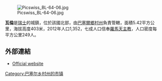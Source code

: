 [[Image:Picswiss_BL-64-06.jpg|right]]

'''瓦倫'''是[[瑞士|瑞士]]的城鎮，位於該國北部，由[[巴塞爾鄉村州|巴塞爾鄉村州]]負責管轄，面積5.42平方公里，海拔高度403米，2012年人口1,352，七成人口信奉[[羅馬天主教|羅馬天主教]]，人口密度每平方公里249人。

==外部連結==
* [http://www.wahlen.ch Official website] {{Wayback|url=http://www.wahlen.ch/ |date=20210228191327 }} {{de icon}}

{{Switzerland-geo-stub}}
[[Category:巴塞尔乡村州的市镇|Category:巴塞尔乡村州的市镇]]